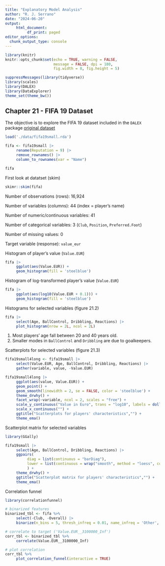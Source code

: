 ```yaml
---
title: "Explanatory Model Analysis"
author: "R. J. Serrano"
date: "2024-06-20"
output: 
     html_document:
          df_print: paged
editor_options: 
  chunk_output_type: console
---
```


```r
library(knitr)
knitr::opts_chunk$set(echo = TRUE, warning = FALSE,
                      message = FALSE, dpi = 180, 
                      fig.width = 8, fig.height = 5)

suppressMessages(library(tidyverse))
library(scales)
library(DALEX)
library(DataExplorer)
theme_set(theme_bw())
```

## Chapter 21 - FIFA 19 Dataset

The objective is to explore the FIFA 19 dataset included in the `DALEX` package [original dataset](https://www.kaggle.com/datasets/javagarm/fifa-19-complete-player-dataset)

```r
load('./data/fifa19small.rda')

fifa <- fifa19small |> 
     rename(Reputation = 9) |> 
     remove_rownames() |> 
     column_to_rownames(var = "Name")

fifa
```

First look at datatset (skim)
```r
skimr::skim(fifa)
```

Number of observations (rows): 16,924

Number of variables (columns): 44 (index = player's name)

Number of numeric/continuous variables: 41

Number of categorical variables: 3 (`Club`, `Position`, `Preferred.Foot`)

Number of missing values: 0

Target variable (response): `value_eur`

Histogram of player's value (`Value.EUR`)
```r
fifa |> 
     ggplot(aes(Value.EUR)) + 
     geom_histogram(fill = 'steelblue')
```

Histogram of log-transformed player's value (`Value.EUR`)
```r
fifa |> 
     ggplot(aes(log10(Value.EUR + 0.1))) + 
     geom_histogram(fill = 'steelblue')
```

Histograms for selected variables (figure 21.2)
```r
fifa |> 
     select(Age, BallControl, Dribbling, Reactions) |> 
     plot_histogram(nrow = 2L, ncol = 2L)
```

1. Most players' age fall between 20 and 40 years old.
2. Smaller modes in `BallControl` and `Dribbling` are due to goalkeepers.

Scatterplots for selected variables (figure 21.3)
```r
fifa19small4long <- fifa19small |> 
     select(Value.EUR, Age, BallControl, Dribbling, Reactions) |> 
     gather(variable, value, -Value.EUR)

fifa19small4long |> 
     ggplot(aes(value, Value.EUR)) + 
     geom_point() + 
     geom_smooth(linewidth = 2, se = FALSE, color = 'steelblue') + 
     theme_drwhy() + 
     facet_wrap(~variable, ncol = 2, scales = "free") + 
     scale_y_continuous("Value in Euro", trans = "log10", labels = dollar_format(suffix = "€", prefix = "")) + 
     scale_x_continuous("") + 
     ggtitle("Scatterplots for players' characteristics","") + 
     theme_ema()
```

Scatterplot matrix for selected variables
```r
library(GGally)

fifa19small |> 
     select(Age, BallControl, Dribbling, Reactions) |> 
     ggpairs(
          diag = list(continuous = "barDiag"), 
          lower = list(continuous = wrap("smooth", method = "loess", colour = 'steelblue'))
          ) + 
     theme_drwhy() + 
     ggtitle("Scatterplot matrix for players' characteristics","") + 
     theme_ema()
```

Correlation funnel
```r
library(correlationfunnel)

# binarized features
binarized_tbl <- fifa %>% 
     select(-Club, -Overall) |> 
     binarize(n_bins = 5, thresh_infreq = 0.01, name_infreq = 'Other', one_hot = TRUE)

# correlate to target ('Value.EUR__3100000_Inf')
corr_tbl <- binarized_tbl %>% 
     correlate(Value.EUR__3100000_Inf)

# plot correlation
corr_tbl %>% 
     plot_correlation_funnel(interactive = TRUE)
```
